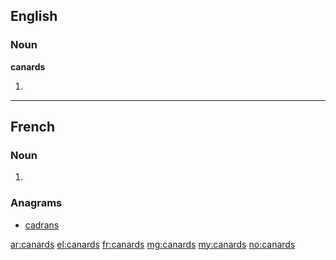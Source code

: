 ==English==

===Noun===
'''canards'''

# {{plural of|canard}}

----

==French==

===Noun===
{{head|fr|plural}} {{m|p}}

# {{plural of|canard|lang=fr}}

===Anagrams===
* [[cadrans#French|cadrans]]

[[ar:canards]]
[[el:canards]]
[[fr:canards]]
[[mg:canards]]
[[my:canards]]
[[no:canards]]